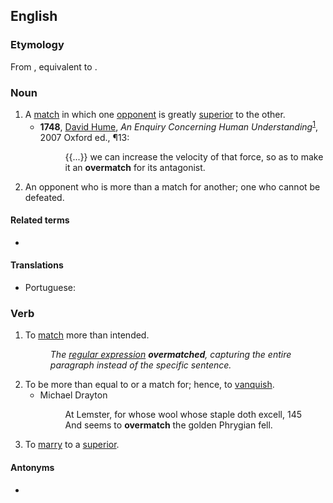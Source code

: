 ==English==

===Etymology===
From {{etyl|enm|en}} {{m|enm|overmacchen}}, equivalent to {{prefix|over|match|lang=en}}.

===Noun===
{{en-noun|es}}

# A [[match]] in which one [[opponent]] is greatly [[superior]] to the other.
#* '''1748''', [[w:David Hume|David Hume]], ''An Enquiry Concerning Human Understanding''<sup>[http://books.google.com/books?id=aA9XN9zC56oC]</sup>, 2007 Oxford ed., ¶13:
#*: {{...}} we can increase the velocity of that force, so as to make it an '''overmatch''' for its antagonist.
# An opponent who is more than a match for another; one who cannot be defeated.

====Related terms====
* {{l|en|overmatched}}

====Translations====
{{trans-top|a match}}
* Portuguese: {{t+|pt|batalha|f}} {{t+|pt|perdida}}
{{trans-mid}}
{{trans-bottom}}

===Verb===
{{en-verb|es}}

# To [[match]] more than intended.
#: ''The [[regular expression]] '''overmatched''', capturing the entire paragraph instead of the specific sentence.''
# To be more than equal to or a match for; hence, to [[vanquish]].
#* Michael Drayton
#*: At Lemster, for whose wool whose staple doth excell, 145 
#*: And seems to '''overmatch''' the golden Phrygian fell.
# To [[marry]] to a [[superior]].
#: {{rfquotek|Burton}}

====Antonyms====
* {{l|en|undermatch}}